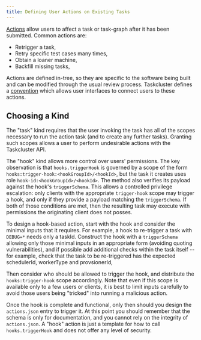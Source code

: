 ```yaml
---
title: Defining User Actions on Existing Tasks
---
```



<div align="right">
<a href="https://github.com/taskcluster/taskcluster/blob/master/ui/docs/manual/using/actions.mdx">
  <CodeTagsIcon />
</a>
</div>

[Actions](/docs/manual/conventions/actions) allow users to affect a task or task-graph after it has been submitted.
Common actions are:

-   Retrigger a task,
-   Retry specific test cases many times,
-   Obtain a loaner machine,
-   Backfill missing tasks,

Actions are defined in-tree, so they are specific to the software being built and can be modified through the usual review process.
Taskcluster defines a [convention](/docs/manual/conventions/actions) which allows user interfaces to connect users to these actions.

## Choosing a Kind

The "task" kind requires that the user invoking the task has all of the scopes
necessary to run the action task (and to create any further tasks). Granting
such scopes allows a user to perform undesirable actions with the Taskcluster
API.

The "hook" kind allows more control over users' permissions. The key
observation is that `hooks.triggerHook` is governed by a scope of the form
`hooks:trigger-hook:<hookGroupId>/<hookId>`, but the task it creates uses role
`hook-id:<hookGroupId>/<hookId>`. The method also verifies its payload against
the hook's `triggerSchema`.  This allows a controlled privilege escalation:
only clients with the appropriate `trigger-hook` scope may trigger a hook, and
only if they provide a payload matching the `triggerSchema`. If both of those
conditions are met, then the resulting task may execute with permissions the
originating client does not posses.

To design a hook-based action, start with the hook and consider the minimal
inputs that it requires. For example, a hook to re-trigger a task with
`DEBUG=*` needs only a taskId. Construct the hook with a `triggerSchema`
allowing only those minimal inputs in an appropriate form (avoiding quoting
vulnerabilities), and if possible add additional checks within the task itself
-- for example, check that the task to be re-triggered has the expected
schedulerId, workerType and provsionerId,

Then consider who should be allowed to trigger the hook, and distribute the
`hooks:trigger-hook` scope accordingly. Note that even if this scope is
available only to a few users or clients, it is best to limit inputs carefully
to avoid those users being "tricked" into running a malicious action.

Once the hook is complete and functional, only then should you design the
`actions.json` entry to trigger it.  At this point you should remember that the
schema is only for documentation, and you cannot rely on the integrity of
`actions.json`.  A "hook" action is just a template for how to call
`hooks.triggerHook` and does not offer any level of security.
